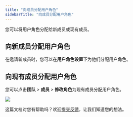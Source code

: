 ```yaml
---
title: "向成员分配用户角色"
sidebarTitle: "向成员分配用户角色"
---
```


您可以将用户角色分配给新成员或现有成员。

## 向新成员分配用户角色

在邀请新成员时，您可以在**用户角色设置**下为他们分配用户角色。

## 向现有成员分配用户角色

您可以点击**团队** > **成员** > **修改角色**为现有成员分配用户角色。

<img src="/cn/images/organization/org6.png" className="screenshot_full_screen"/>


<Tip>这篇文档对您有帮助吗？欢迎[提交反馈](https://forms.zohopublic.com/cobo/form/DocumentFeedbackForm/formperma/QvLOhxJv1_JMsJ-1dleZ8Itb_7rzN-LtgvsDdxosoVI?referrername=manuals)，让我们知道您的想法。</Tip>